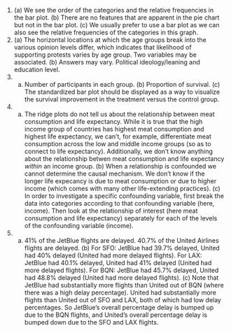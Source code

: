 1. \(a) We see the order of the categories and the relative frequencies in the bar plot. (b) There are no features that are apparent in the pie chart but not in the bar plot. (c) We usually prefer to use a bar plot as we can also see the relative frequencies of the categories in this graph.
\addtocounter{enumi}{1}

1. \(a) The horizontal locations at which the age groups break into the various opinion levels differ, which indicates that likelihood of supporting protests varies by age group. Two variables may be associated. (b) Answers may vary. Political ideology/leaning and education level.
\addtocounter{enumi}{1}

1. (a) Number of participants in each group.  (b) Proportion of survival. (c) The standardized bar plot should be displayed as a way to visualize the survival improvement in the treatment versus the control group.
\addtocounter{enumi}{1}

1. (a) The ridge plots do not tell us about the relationship between meat consumption and life expectancy.  While it is true that the high income group of countries has highest meat consumption and highest life expectancy, we can't, for example, differentiate meat consumption across the low and middle income groups (so as to connect to life expectancy). Additionally, we don't know anything about the relationship betwen meat consumption and life expectancy *within* an income group. (b) When a relationship is confounded we cannot determine the causal mechanism.  We don't know if the longer life expecancy is due to meat consumption or due to higher income (which comes with many other life-extending practices). (c) In order to investigate a specific confounding variable, first break the data into categories according to that confounding variable (here, income).  Then look at the relationship of interest (here meat consumption and life expectancy) separately for each of the levels of the confounding variable (income).
\addtocounter{enumi}{1}

1. (a) 41% of the JetBlue flights are delayed. 40.7% of the United Airlines flights are delayed. (b) For SFO: JetBlue had 39.7% delayed, United had 40% delayed (United had more delayed flights). For LAX: JetBlue had 40.1% delayed, United had 41% delayed (United had more delayed flights). For BQN: JetBlue had 45.7% delayed, United had 48.8% delayed (United had more delayed flights). (c) Note that JetBlue had substantially more flights than United out of BQN (where there was a high delay percentage). United had substantially more flights than United out of SFO and LAX, both of which had low delay percentages. So JetBlue's overall percentage delay is bumped up due to the BQN flights, and United's overall percentage delay is bumped down due to the SFO and LAX flights.
\addtocounter{enumi}{1}

